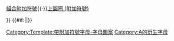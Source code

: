 {{Navbox
| name = Derived letters A
| title = [[拉丁字母]]派生詞 [[A|A, a]]
| titlestyle = 
| listclass = hlist
| state =  collapsed
| groupstyle = background-color: Linen

| image      = 
| above      = 
| abovestyle = 

| group1 = [[字母]]
| list1 =
* [[À|Àà]]
* [[à̃]]
* [[Á|Áá]]
* [[á̃]]
* [[Â|Ââ]]
* [[Ã|Ãã]]
* [[Ã́|Ã́ã́]]
* [[Ã̀|Ã̀ã̀]]
* [[Ã̂|Ã̂ã̂]]
* [[Ã̌|Ã̌ã̌]]
* [[Нгбака (язык)|Ã̍ã̍]]
* [[Ä (латиница)|Ää]]
* [[Ä́|Ä́ä́]]
* [[Ä̀|Ä̀ä̀]]
* [[Ä̂|Ä̂ä̂]]
* [[Хэн (язык)|Ä̌ä̌]]
* [[Ä (латиница)|Ǟǟ]]
* [[Ä̰|Ä̰ä̰]]
* [[A̰|A̰a̰]]
* [[Á̰|Á̰á̰]]
* [[À̰|À̰à̰]]
* [[Ā̰|Ā̰ā̰]]
* [[Ą|Ąą]]
* [[Ą́|Ą́ą́]]
* [[Ą̀|Ą̀ą̀]]
* [[Ą̂|Ą̂ą̂]]
* [[Ą̌|Ą̌ą̌]]
* [[Ą̊|Ą̊ą̊]]
* [[Ą̈|Ą̈ą̈]]
* [[Пусяньский язык|A̤a̤]]
* [[Å (латиница)|Åå]]
* [[Å (латиница)|Ǻǻ]]
* [[Ā (латиница)|Āā]]
* [[Ā́|Ā́ā́]]
* [[Ā̀|Ā̀ā̀]]
* [[Каска (язык)|Ā̂ā̂]]
* [[Ā̌|Ā̌ā̌]]
* [[Ā̆|Ā̆ā̆]]
* [[ā̃]]
* [[Ā̊|Ā̊ā̊]]
* [[Ă (латиница)|Ăă]]
* [[Ǎ|Ǎǎ]]
* [[Ǡ|Ǡǡ]]
* [[Двойной гравис|Ȁȁ]]
* [[Точка сверху|Ȧȧ]]
* [[Ȧ́|Ȧ́ȧ́]]
* [[Саанич|Ⱥⱥ]]
* [[Кружок снизу|Ḁḁ]]
* [[ẚ]]
* [[Ạ|Ạạ]]
* [[Ạ́|Ạ́ạ́]]
* [[Ạ̀|Ạ̀ạ̀]]
* [[Ạ̄|Ạ̄ạ̄]]
* [[Ạ̃|Ạ̃ạ̃]]
* [[Ạ̈|Ạ̈ạ̈]]
* [[Ả|Ảả]]
* [[Â#Вьетнамский|Ấấ]]
* [[Â#Вьетнамский|Ầầ]]
* [[Â#Вьетнамский|Ẩẩ]]
* [[Â#Вьетнамский|Ẫẫ]]
* [[Â#Вьетнамский|Ậậ]]
* [[Ă (латиница)#Вьетнамский|Ắắ]]
* [[Ă (латиница)#Вьетнамский|Ằằ]]
* [[Ă (латиница)#Вьетнамский|Ẳẳ]]
* [[Ă (латиница)#Вьетнамский|Ẵẵ]]
* [[Ă (латиница)#Вьетнамский|Ặặ]]
* [[a᷑]]
* [[á᷑]]
* [[à᷑]]
* [[ā᷑]]
* [[A᷆|A᷆a᷆]]
* [[Баса (язык)|A᷇a᷇]]
* [[Перевёрнутая A|Ɐɐ]]
* [[A̱|A̱a̱]]
* [[Á̱|Á̱á̱]]
* [[À̱|À̱à̱]]
* [[Â̱|Â̱â̱]]
* [[Ǎ̱|Ǎ̱ǎ̱]]
* [[Кайова (язык)|Ā̱ā̱]]
* [[Ā̱́|Ā̱́ā̱́]]
* [[Ā̱̀|Ā̱̀ā̱̀]]
* [[Кайова (язык)|Ā̱̂ā̱̂]]
* [[Å̱|Å̱å̱]]
* [[Ä̱|Ä̱ä̱]]
* [[A̲|A̲a̲]]
* [[A̮|A̮a̮]]
* [[Aͤ|Aͤaͤ]]
* [[aͤ̀]]
* [[aͤ̆]]
* [[aͤ̃]]
* [[aͦ]]
* [[Гортанная A|Ꞻꞻ]]
* [[Ретрофлексный крюк|ᶏ]]
* [[Устаревшие и нестандартные символы в МФА|ᴀ]]
* [[Ꜳ|Ꜳꜳ]]
* [[Ꜳ́|Ꜳ́ꜳ́]]
* [[Ꜳ̋|Ꜳ̋ꜳ̋]]
* [[Ꜳ̇|Ꜳ̇ꜳ̇]]
* [[Æ (латиница)|Ææ]]
* [[Уральский фонетический алфавит|ᴁ]]
* [[Уральский фонетический алфавит|ᴂ]]
* [[Акут|Ǽǽ]]
* [[Æ̂|Æ̂æ̂]]
* [[Æ̀|Æ̀æ̀]]
* [[Макрон (диакритический знак)|Ǣǣ]]
* [[Æ̃|Æ̃æ̃]]
* [[Æ̈|Æ̈æ̈]]
* [[Æ̨|Æ̨æ̨]]
* [[Неогублённый гласный переднего ряда нижнего подъёма|æ̞]]
* [[ꬱ]]
* [[Лигатура (соединение букв)|Ꜵꜵ]]
* [[Лигатура (соединение букв)|Ꜷꜷ]]
* [[file:Latin small letter AU with diagonal connecting stroke.svg|17px|link=Лигатура AU с соединительным штрихом]]
* [[Лигатура (соединение букв)|Ꜹꜹ]]
* [[Ꜹ̣|Ꜹ̣ꜹ̣]]
* [[Ꜹ́|Ꜹ́ꜹ́]]
* [[Ꜹ̋|Ꜹ̋ꜹ̋]]
* [[Ꜹ̨|Ꜹ̨ꜹ̨]]
* [[Лигатура (соединение букв)|Ꜻꜻ]]
* [[Лигатура (соединение букв)|Ꜽꜽ]]
* [[A̧|A̧a̧]]
* [[Á̧|Á̧á̧]]
* [[À̧|À̧à̧]]
* [[Â̧|Â̧â̧]]
* [[Ǎ̧|Ǎ̧ǎ̧]]
* [[Жуцъоан|A̭a̭]]
* [[A̐|A̐a̐]]
* [[A̓|A̓a̓]]
* [[Двойной акут|A̋a̋]]
* [[Перевёрнутая кратка|Ȃȃ]]
* [[A̍|A̍a̍]]
* [[Ą̄|Ą̄ą̄]]
* [[Каска (язык)|Ą̄́ą̄́]]
* [[Ą̄̀|Ą̄̀ą̄̀]]
* [[Каска (язык)|Ą̄̂ą̄̂]]
* [[Каска (язык)|Ą̄̌ą̄̌]]
* [[Ą̃|Ą̃ą̃]]
* [[Хэн (язык)|Ą̈̀ą̈̀]]
* [[Ą̈̂|Ą̈̂ą̈̂]]
* [[Хэн (язык)|Ą̈̌ą̈̌]]
* [[Á̤|Á̤á̤]]
* [[Восточноминьский язык|À̤à̤]]
* [[Â̤|Â̤â̤]]
* [[Ă̤|Ă̤ă̤]]
* [[Ā̤|Ā̤ā̤]]
* [[Пусяньский язык|A̤̍a̤̍]]
* [[A̎|A̎a̎]]
* [[Неогублённый гласный переднего ряда нижнего подъёма|a̟]]
* [[file:Latin capital letter A with topbar.svg|12px|link=A с перекладиной сверху]][[file:Latin small letter A with u-turned tail.svg|8px|link=A с перекладиной сверху]]
* [[file:Latin capital letter A with loop.svg|12px|link=A с петлёй]][[file:Latin small letter A with loop.svg|7px|link=A с петлёй]]
* [[file:Latin capital letter roundtop A.svg|13px|link=A с круглым верхом]][[file:Latin small letter roundtop A.svg|8px|link=A с круглым верхом]]
* [[Ꞛ|Ꞛꞛ]]
* [[file:Latin capital letter at.svg|17px|link=Эт (буква языка коалиб)]][[file:Latin small letter at.svg|13px|link=Эт (буква языка коалиб)]]

|group2 = [[符號]]
|list2 =
* [[@]]
* [[Символ аустраля|₳]]
* [[Квантор всеобщности|∀]]
* [[Алгебраическое число|𝔸]]
* [[Ангстрем|&#8491;]]
* [[file:Musical symbol tablature clef.svg|4px|link=Ключ (музыка)#Табулатурный ключ]]
* [[file:EAC b-on-w.svg|14px|link=Евразийское соответствие]]
* [[Царская водка#Юникод|🜇]]
* [[Амальгама#Юникод|🝛]]
* [[А в круге|Ⓐⓐ]]
* [[Обрамлённые буквы и цифры|⒜]]

| belowstyle = 
| below      = [[附加符號]]{{·}}[[組合附加符號]]{{·}}[[上圓圈 (附加符號)]]

}}
<noinclude>
{{collapsible option}}
{{Documentation}}
[[Category:Template:帶附加符號字母-字母圖案]]
</noinclude>
<includeonly>{{#if:{{{nocat|}}}||[[Category:A的衍生字母]]}}</includeonly>